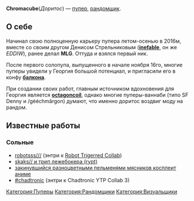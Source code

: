 {{Инфобокс для пуперов
|title2=chromacube
|другие_ники=kingofkachalka, (ранее именовался /kingofdoritos)
|image3=[[Файл:Chromacube.jpg|left]]
|caption3=
|сферы_творчества=RYTP(MV)
|год_начала=2016 (лето-осень )
|image4=
|caption4=
|имя_фамилия=Семенов Георгий
|дата_рождения=
|место_проживания=
|ссылки=
*[https://www.youtube.com/channel/UCVMrn4yPXzixDoQko6H9bbw основа]
*[https://www.youtube.com/channel/UC0l5x-__KuIrksUgTK8x59w альт]
*[https://vk.com/kingofdoritos вк]
}}'''Chromacube '''(''Доритос'') — [[Пуперы|пупер]], [[Рандомщики|рандомщик]].

== О себе ==
Начинал свою полноценную карьеру пупера летом-осенью в 2016м, вместе со своим другом Денисом Стрельниковым ([https://www.youtube.com/channel/UCqskMICSyOanjs_VVXnikjw '''inefable'''], он же ''EDDIW''), ранее делал '''MLG'''. Оттуда и взялся первый ник.

После первого солопупа, выпущенного в начале ноября 16го, многие пуперы увидели у Георгия большой потенциал, и пригласили его в конфу '''[http://ru.ruspoop.wikia.com/wiki/%D0%9D%D0%B0%D0%BF%D1%80%D0%B8%D0%BC%D0%B5%D1%80,_%D0%91%D0%B0%D0%BB%D0%BA%D0%BE%D0%BD балкона]'''.

При создании своих работ, главным источником вдохновения для Георгия является [http://ru.ruspoop.wikia.com/wiki/Octagoncoil '''octagoncoil'''], однако многие пуперы-ваннаби (типо SF Denny и /gééchmărgon) думают, что именно доритос воздвиг моду на рандом.

== Известные работы ==

=== Сольные ===
* [https://www.youtube.com/watch?v=VlbRyv-k56A robotsss///] (энтри к [https://www.youtube.com/watch?v=AychM9B-yoI Robot Trigerred Collab])
* [https://youtu.be/DoXI2wEUEUc skaks// и трип лежебокера (rypt)]
* [https://youtu.be/TSBaibBznGg закинувшийся разноцветными пельменями мясников косплеит аниме]
* [https://www.youtube.com/watch?v=absOlpRbjWs #chadtronic] (энтри к Chadtronic YTP Collab 3)
[[Категория:Пуперы]]
[[Категория:Рандомщики]]
[[Категория:Визуальщики]]